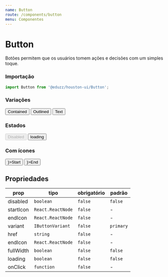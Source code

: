 ```yaml
---
name: Button
route: /components/button
menu: Componentes
---
```





# Button

Botões permitem que os usuários tomem ações e decisões com um simples toque.

### Importação

```js
import Button from '@eduzz/houston-ui/Button';
```

### Variações

<Playground>
  <Row>
    <Column>
      <Button>Contained</Button>
    </Column>
    <Column>
      <Button variant='outlined'>Outlined</Button>
    </Column>
    <Column>
      <Button variant='text'>Text</Button>
    </Column>
  </Row>
</Playground>

### Estados

<Playground>
  <Row>
    <Column>
      <Button disabled>Disabled</Button>
    </Column>
    <Column>
      <Button loading>loading</Button>
    </Column>
  </Row>
</Playground>

### Com ícones

<Playground>
  <Row>
    <Column>
      <Button startIcon={<InsertEmoticonIcon />}>Start</Button>
    </Column>
    <Column>
      <Button endIcon={<InsertEmoticonIcon />}>End</Button>
    </Column>
  </Row>
</Playground>

## Propriedades

| prop      | tipo              | obrigatório | padrão    |
| --------- | ----------------- | ----------- | --------- |
| disabled  | `boolean`         | `false`     | `false`   |
| startIcon | `React.ReactNode` | `false`     | -         |
| endIcon   | `React.ReactNode` | `false`     | -         |
| variant   | `IButtonVariant`  | `false`     | `primary` |
| href      | `string`          | `false`     | -         |
| endIcon   | `React.ReactNode` | `false`     | -         |
| fullWidth | `boolean`         | `false`     | `false`   |
| loading   | `boolean`         | `false`     | `false`   |
| onClick   | `function`        | `false`     | -         |
